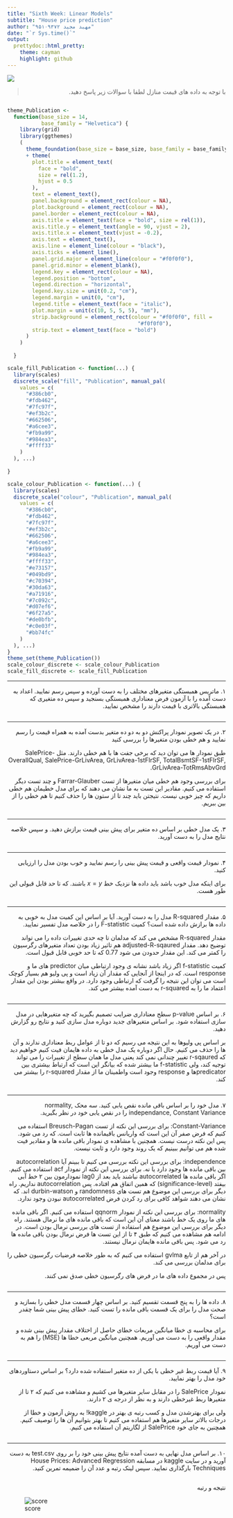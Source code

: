 ```yaml
---
title: "Sixth Week: Linear Models"
subtitle: "House price prediction"
author: "مهبد مجید ۹۵۱۰۹۳۷۲"
date: "`r Sys.time()`"
output:
  prettydoc::html_pretty:
    theme: cayman
    highlight: github
---
```


<div align="center">
<img  src="images/house.jpg"  align = 'center'>
</div>

> <p dir="RTL"> 
با توجه به داده های قیمت منازل
لطفا با سوالات زیر پاسخ دهید.
</p>

```r
```

```r
theme_Publication <-
  function(base_size = 14,
           base_family = "Helvetica") {
    library(grid)
    library(ggthemes)
    (
      theme_foundation(base_size = base_size, base_family = base_family)
      + theme(
        plot.title = element_text(
          face = "bold",
          size = rel(1.2),
          hjust = 0.5
        ),
        text = element_text(),
        panel.background = element_rect(colour = NA),
        plot.background = element_rect(colour = NA),
        panel.border = element_rect(colour = NA),
        axis.title = element_text(face = "bold", size = rel(1)),
        axis.title.y = element_text(angle = 90, vjust = 2),
        axis.title.x = element_text(vjust = -0.2),
        axis.text = element_text(),
        axis.line = element_line(colour = "black"),
        axis.ticks = element_line(),
        panel.grid.major = element_line(colour = "#f0f0f0"),
        panel.grid.minor = element_blank(),
        legend.key = element_rect(colour = NA),
        legend.position = "bottom",
        legend.direction = "horizontal",
        legend.key.size = unit(0.2, "cm"),
        legend.margin = unit(0, "cm"),
        legend.title = element_text(face = "italic"),
        plot.margin = unit(c(10, 5, 5, 5), "mm"),
        strip.background = element_rect(colour = "#f0f0f0", fill =
                                          "#f0f0f0"),
        strip.text = element_text(face = "bold")
      )
    )
    
  }

scale_fill_Publication <- function(...) {
  library(scales)
  discrete_scale("fill", "Publication", manual_pal(
    values = c(
      "#386cb0",
      "#fdb462",
      "#7fc97f",
      "#ef3b2c",
      "#662506",
      "#a6cee3",
      "#fb9a99",
      "#984ea3",
      "#ffff33"
    )
  ), ...)
  
}

scale_colour_Publication <- function(...) {
  library(scales)
  discrete_scale("colour", "Publication", manual_pal(
    values = c(
      "#386cb0",
      "#fdb462",
      "#7fc97f",
      "#ef3b2c",
      "#662506",
      "#a6cee3",
      "#fb9a99",
      "#984ea3",
      "#ffff33",
      "#e73157",
      "#049bd9",
      "#c70394",
      "#30da63",
      "#a71916",
      "#7c092c",
      "#d07ef6",
      "#6f27a5",
      "#de0bfb",
      "#c0e03f",
      "#bb74fc"
    )
  ), ...)
}
theme_set(theme_Publication())
scale_colour_discrete <- scale_colour_Publication
scale_fill_discrete <- scale_fill_Publication

```

***

<p dir="RTL">
۱. ماتریس همبستگی متغیرهای مختلف را به دست آورده و سپس رسم نمایید.
اعداد به دست آمده را با آزمون فرض معناداری همبستگی بسنجید و سپس ده متغیری که همبستگی بالاتری با قیمت دارند را مشخص نمایید.
</p>
```r
```
***

<p dir="RTL">
۲. در یک تصویر نمودار پراکنش دو به دو ده متغیر بدست آمده به همراه قیمت را رسم نمایید و هم خطی بودن متغیرها را بررسی کنید
</p>

<p dir="RTL">
طبق نمودار ها می توان دید که برخی جفت ها با هم خطی دارند.
مثل
SalePrice-OverallQual,
SalePrice-GrLivArea,
GrLivArea-1stFlrSF,
TotalBsmtSF-1stFlrSF,
GrLivArea-TotRmsAbvGrd.
</p>

<p dir="RTL">
برای بررسی وجود هم خطی میان
متغیرها
از تست
Farrar-Glauber
و چند تست دیگر
استفاده می کنیم.
مقادیر این تست به ما نشان می دهند که برای مدل خطیمان هم خطی داریم که چیز خوبی نیست.
نتیجتن باید چند تا از ستون ها را حذف کنیم تا هم خطی را از بین ببریم.
</p>

```r
```

***

<p dir="RTL">
۳. یک مدل خطی بر اساس ده متغیر برای پیش بینی قیمت برازش دهید. و سپس خلاصه نتایج مدل را به دست آورید.
</p>

```r
```

***

<p dir="RTL">
۴. نمودار قیمت واقعی و قیمت پیش بینی را رسم نمایید و خوب بودن مدل را ارزیابی کنید.
</p>


<p dir="RTL">
برای اینکه مدل خوب باشد باید داده ها نزدیک خط
$x=y$
باشند.
که تا حد قابل قبولی این طور هست.
</p>


```r
```

***

<p dir="RTL">
۵. مقدار
R-squared
 مدل را به دست آورید. آیا بر اساس این کمیت مدل به خوبی به داده ها برازش داده شده است؟
 کمیت
 F-statistic
 را در خلاصه مدل تفسیر نمایید.
</p>

<p dir="RTL">
مقدار
R-squared
مشخص می کند که مدلمان تا چه حدی تغییرات
داده را می تواند توضیح دهد.
مقدار
adjusted-R-sqaured
هم تاثیر زیاد بودن تعداد متغیرهای 
رگرسیون را کمتر می کند.
این مقدار حدودن
می شود
$0.77$
که تا حد خوبی قابل قبول است.
</p>

<p dir="RTL">
کمیت
f-statistic
اگر زیاد باشد نشانه ی وجود ارتباطی میان
predictor
های ما
و
response
است.
که در اینجا از آنجایی که مقدار
آن زیاد است و پی ولیو هم بسیار کوچک است می توان این
نتیجه را گرفت که 
ارتباطی وجود دارد.
در واقع بیشتر بودن
این مقدار اعتماد ما را به
r-squared
به دست آمده بیشتر می کند.
</p>

```r
```


***

<p dir="RTL">
۶. بر اساس
p-value
 سطح معناداری ضرایب تصمیم بگیرید که چه متغیرهایی در مدل سازی استفاده شود.
بر اساس متغیرهای جدید دوباره مدل سازی کنید و نتایج رو گزارش دهید.
</p>


<p dir="RTL">
بر اساس پی ولیوها به این نتیجه می رسیم که دو تا از
عوامل ربط معناداری ندارند و آن ها را حذف می کنیم.
حال
اگر دوباره یک مدل خطی به داده هایمان فیت کنیم خواهیم دید که 
r-sqaured
تغییر چندانی نمی کند یعنی مدل ما
همان سطح از تغییرات را می تواند توجیه کند،
ولی 
f-statistic
ما بیشتر شده که بیانگر این است که ارتباط بیشتری بین 
predicatorها
و
response
وجود است واطمینان ما از
مقدار
r-squared
را بیشتر می کند.
</p>


```r
```


***

<p dir="RTL">
۷. مدل خود را بر اساس باقی مانده نقص یابی کنید.
سه محک 
normality, independance, Constant Variance
 را در نقص یابی خود در نظر بگیرید.
</p>

<p dir="RTL">
Constant-Variance:
برای بررسی این نکته از تست
Breusch-Pagan
استفاده می کنیم که فرض صفر آن این است که واریانس باقیمانده ها ثابت است.
که رد می شود.
پس این نکته درست نیست.
همچنین با مشاهده ی نمودار باقی مانده ها و مقادیر فیت شده هم می توانیم ببینیم که یک روند وجود دارد و ثابت نیست.
</p>

<p dir="RTL">
independence:
برای بررسی این نکته بررسی می کنیم تا ببینم آیا
autocorrelation
بین باقی مانده ها وجود دارد یا نه.
برای بررسی این نکته از نمودار
acf
استفاده می کنیم.
اگر باقی مانده ها 
autocorrelated
نباشند باید
بعد از
lag0
نمودارمون بین ۲ خط آبی بیفتد
(significance-level)
که همین اتفاق هم افتاده.
پس
autocorrelation
نداریم.
راه دیگر برای بررسی این موضوع هم تست  های 
randomness
و 
durbin-watson
اند.
که نشان می دهند شواهد کافی برای رد کردن فرض 
autocorrelated
نبودن وجود ندارد.
</p>

<p dir="RTL">
normality:
برای بررسی این نکته از نمودار
qqnorm
استفاده می کنیم.
اگر باقی مانده های ما روی یک خط باشند معنای آن این است که
باقی مانده های ما نرمال هستند.
راه دیگر برای بررسی این موضوع هم استفاده از تست های بررسی نرمال بودن است.
در ادامه هم مشاهده می کنیم که طبق ۴ تا از این تست ها فرض نرمال بودن باقی مانده ها رد می شود.
پس باقی مانده هایمان نرمال نیستند.
</p>

<p dir="RTL">
در آخر هم از تابع
gvlma
استفاده می کنیم که به طور خلاصه فرضیات رگرسیون خطی را برای مدلمان بررسی می کند.
</p>

<p dir="RTL">
پس در مجموع داده های ما در فرض های رگرسیون خطی
صدق نمی کنند.
</p>

```r
```

***

<p dir="RTL">
۸. داده ها را به پنج قسمت تقسیم کنید. بر اساس چهار قسمت مدل خطی را بسازید و صحت مدل را برای یک قسمت 
باقی مانده را تست کنید. خطای پیش بینی شما چقدر است؟
</p>

<p dir="RTL">
برای محاسبه ی خطا
میانگین مربعات خطای حاصل از اختلاف مقدار پیش بینی شده و مقدار واقعی را به دست می آوریم.
همچنین میانگین مربعی خطا ها
(MSE)
را هم به دست می آوریم.
</p>

```r
```

***

<p dir="RTL"> 
۹. آیا قیمت ربط غیر خطی با یکی از ده متغیر استفاده شده دارد؟
بر اساس دستاوردهای خود مدل را بهتر نمایید.
</p>

<p dir="RTL"> 
نمودار 
SalePrice
را در مقابل سایر متغیرها می کشیم و مشاهده می کنیم که ۲ تا از متغیرها ربط غیرخطی دارند و به نظر از درجه ی ۲ دارند.
</p>

<p dir="RTL"> 
ولی برای بهترشدن مدل و کسب رتبه ی بهتر در
kaggle!
به روش آزمون و خطا از درجات بالاتر سایر متغیرها هم استفاده می کنیم تا بهتر بتوانیم آن ها را توصیف کنیم.
همچنین به جای خود
SalePrice
از لگاریتم آن استفاده می کنیم.
</p>

```r
```

***

<p dir="RTL"> 
۱۰. بر اساس مدل نهایی به دست آمده نتایج پیش بینی خود را بر روی
test.csv
به دست آورید و در سایت 
kaggle
 در مسابقه 
 House Prices: Advanced Regression Techniques
بارگذاری نمایید. سپس لینک رتبه و عدد آن را ضمیمه تمرین کنید.
</p>

```r
```

<p dir="RTL"> 
نتیجه و رتبه
</p>
![score](./images/score.jpg)


